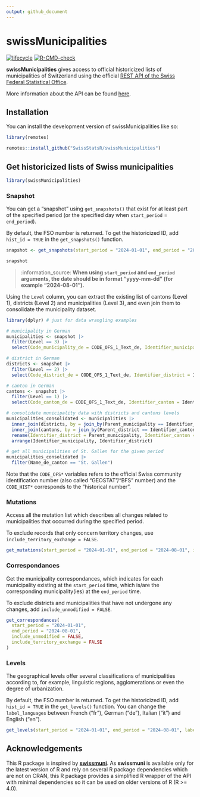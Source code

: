 ```yaml
---
output: github_document
---
```


<!-- README.md is generated from README.Rmd. Please edit that file -->

# swissMunicipalities

<!-- badges: start -->
[![lifecycle](https://lifecycle.r-lib.org/articles/figures/lifecycle-experimental.svg)](https://github.com/swissStatsR/swissMunicipalities/)
[![R-CMD-check](https://github.com/SwissStatsR/swissMunicipalities/actions/workflows/R-CMD-check.yaml/badge.svg)](https://github.com/SwissStatsR/swissMunicipalities/actions/workflows/R-CMD-check.yaml)
<!-- badges: end -->

**swissMunicipalities** gives access to official historicized lists of municipalities of Switzerland using the official [REST API of the Swiss Federal Statistical Office](https://www.bfs.admin.ch/bfs/de/home/dienstleistungen/forschung/api/api-gemeinde.html).

More information about the API can be found [here](https://www.bfs.admin.ch/bfs/de/home/dienstleistungen/forschung/api/api-gemeinde.html).

## Installation

You can install the development version of swissMunicipalities like so:

``` r
library(remotes)

remotes::install_github("SwissStatsR/swissMunicipalities")
```

## Get historicized lists of Swiss municipalities

```r
library(swissMunicipalities)
```

### Snapshot

You can get a "snapshot" using `get_snapshots()` that exist for at least part of the specified period (or the specified day when `start_period` = `end_period`).

By default, the FSO number is returned. To get the historicized ID, add `hist_id = TRUE` in the `get_snapshots()` function.

```r
snapshot <- get_snapshots(start_period = "2024-01-01", end_period = "2024-08-01")

snapshot
```

> :information_source: **When using `start_period` and `end_period` arguments, the date should be in format "yyyy-mm-dd" (for example "2024-08-01").**

Using the `Level` column, you can extract the existing list of cantons (Level 1), districts (Level 2) and municipalities (Level 3), and even join them to consolidate the municipality dataset.

```r
library(dplyr) # just for data wrangling examples

# municipality in German
municipalities <- snapshot |> 
  filter(Level == 3) |>
  select(Code_municipality_de = CODE_OFS_1_Text_de, Identifier_municipality = Identifier, Name_de_municipality = Name_de, Parent_municipality = Parent)

# district in German
districts <- snapshot |> 
  filter(Level == 2) |>
  select(Code_district_de = CODE_OFS_1_Text_de, Identifier_district = Identifier, Name_de_district = Name_de, Parent_district = Parent)

# canton in German
cantons <- snapshot |> 
  filter(Level == 1) |>
  select(Code_canton_de = CODE_OFS_1_Text_de, Identifier_canton = Identifier, Name_de_canton = Name_de)

# consolidate municipality data with districts and cantons levels
municipalities_consolidated <- municipalities |>
  inner_join(districts, by = join_by(Parent_municipality == Identifier_district)) |>
  inner_join(cantons, by = join_by(Parent_district == Identifier_canton)) |>
  rename(Identifier_district = Parent_municipality, Identifier_canton = Parent_district) |>
  arrange(Identifier_municipality, Identifier_district)

# get all municipalities of St. Gallen for the given period
municipalities_consolidated |>
  filter(Name_de_canton == "St. Gallen")
```

Note that the `CODE_OFS*` variables refers to the official Swiss community identification number (also called "GEOSTAT"/"BFS" number) and the `CODE_HIST*` corresponds to the "historical number".

### Mutations

Access all the mutation list which describes all changes related to municipalities that occurred during the specified period.

To exclude records that only concern territory changes, use `include_territory_exchange = FALSE`.

```r
get_mutations(start_period = "2024-01-01", end_period = "2024-08-01", include_territory_exchange = FALSE)
```

### Correspondances

Get the municipality correspondances, which indicates for each municipality existing at the `start_period` time, which is/are the corresponding municipality(ies) at the `end_period` time.

To exclude districts and municipalities that have not undergone any changes, add `include_unmodified = FALSE`.

```r
get_correspondances(
  start_period = "2024-01-01", 
  end_period = "2024-08-01", 
  include_unmodified = FALSE, 
  include_territory_exchange = FALSE
)
```

### Levels

The geographical levels offer several classifications of municipalities according to, for example, linguistic regions, agglomerations or even the degree of urbanization.

By default, the FSO number is returned. To get the historicized ID, add `hist_id = TRUE` in the `get_levels()` function. You can change the `label_languages` between French ("fr"), German ("de"), Italian ("it") and English ("en").

```r
get_levels(start_period = "2024-01-01", end_period = "2024-08-01", label_languages = "de")
```

## Acknowledgements

This R package is inspired by **[swissmuni](https://gitlab.com/rpkg.dev/swissmuni/)**. As **swissmuni** is available only for the latest version of R and rely on several R package dependencies which are not on CRAN, this R package provides a simplified R wrapper of the API with minimal dependencies so it can be used on older versions of R (R >= 4.0).
